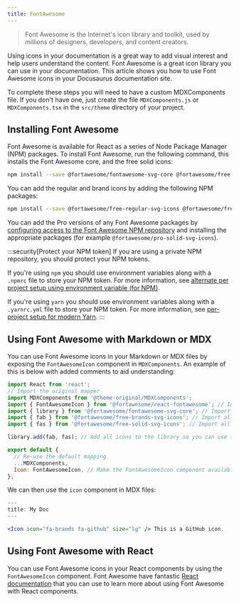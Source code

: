 ```yaml
---
title: FontAwesome
---
```



> Font Awesome is the Internet's icon library and toolkit, used by millions of designers, developers, and content creators.

Using icons in your documentation is a great way to add visual interest and help users understand the content. Font Awesome is a great icon library you can use in your documentation. This article shows you how to use Font Awesome icons in your Docusaurus documentation site.

<DocusaurusButton label="Docusaurus Documentation: MDX Component Scope" to="https://docusaurus.io/docs/markdown-features/react#mdx-component-scope" />

To complete these steps you will need to have a custom MDXComponents file. If you don't have one, just create the file `MDXComponents.js` or `MDXComponents.tsx` in the `src/theme` directory of your project.

## Installing Font Awesome

Font Awesome is available for React as a series of Node Package Manager (NPM) packages. To install Font Awesome, run the following command, this installs the Font Awesome core, and the free solid icons:

```bash npm2yarn
npm install --save @fortawesome/fontawesome-svg-core @fortawesome/free-solid-svg-icons @fortawesome/react-fontawesome
```

You can add the regular and brand icons by adding the following NPM packages:

```bash npm2yarn
npm install --save @fortawesome/free-regular-svg-icons @fortawesome/free-brands-svg-icons
```

You can add the Pro versions of any Font Awesome packages by [configuring access to the Font Awesome NPM repository](https://fontawesome.com/docs/web/setup/packages.html#configure-access) and installing the appropriate packages (for example `@fortawesome/pro-solid-svg-icons`).

:::security[Protect your NPM token]
If you are using a private NPM repository, you should protect your NPM tokens.

If you're using `npm` you should use environment variables along with a `.npmrc` file to store your NPM token. For more information, see [alternate per project setup using environment variable (for NPM)](https://fontawesome.com/docs/web/setup/packages#alternate-per-project-setup-using-environment-variables).

If you're using `yarn` you should use environment variables along with a `.yarnrc.yml` file to store your NPM token. For more information, see [per-project setup for modern Yarn](https://fontawesome.com/docs/web/setup/packages#per-project-setup-for-modern-yarn).
:::

## Using Font Awesome with Markdown or MDX

You can use Font Awesome icons in your Markdown or MDX files by exposing the `FontAwesomeIcon` component in `MDXComponents`. An example of this is below with added comments to aid understanding:

```jsx title="src/theme/MDXComponents.js"
import React from 'react';
// Import the original mapper
import MDXComponents from '@theme-original/MDXComponents';
import { FontAwesomeIcon } from '@fortawesome/react-fontawesome'; // Import the FontAwesomeIcon component.
import { library } from '@fortawesome/fontawesome-svg-core'; // Import the library component.
import { fab } from '@fortawesome/free-brands-svg-icons'; // Import all brands icons.
import { fas } from '@fortawesome/free-solid-svg-icons'; // Import all solid icons.

library.add(fab, fas); // Add all icons to the library so you can use them without importing them individually.

export default {
  // Re-use the default mapping
  ...MDXComponents,
  Icon: FontAwesomeIcon, // Make the FontAwesomeIcon component available in MDX as <icon />.
};
```

We can then use the `icon` component in MDX files:

```jsx title="docs/my-doc.mdx"
---
title: My Doc
---

<Icon icon="fa-brands fa-github" size="lg" /> This is a GitHub icon.
```

## Using Font Awesome with React

You can use Font Awesome icons in your React components by using the `FontAwesomeIcon` component. Font Awesome have fantastic [React documentation](https://fontawesome.com/docs/web/use-with/react/) that you can use to learn more about using Font Awesome with React components.
